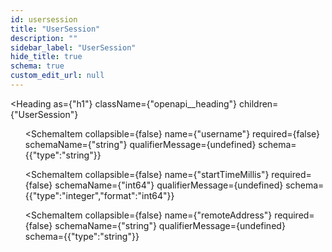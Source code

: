 ```yaml
---
id: usersession
title: "UserSession"
description: ""
sidebar_label: "UserSession"
hide_title: true
schema: true
custom_edit_url: null
---
```



<Heading
  as={"h1"}
  className={"openapi__heading"}
  children={"UserSession"}
>
</Heading>





<ul>
  <SchemaItem
    collapsible={false}
    name={"ID"}
    required={false}
    schemaName={"string"}
    qualifierMessage={undefined}
    schema={{"type":"string"}}
  >
    
  </SchemaItem><SchemaItem
    collapsible={false}
    name={"username"}
    required={false}
    schemaName={"string"}
    qualifierMessage={undefined}
    schema={{"type":"string"}}
  >
    
  </SchemaItem><SchemaItem
    collapsible={false}
    name={"startTimeMillis"}
    required={false}
    schemaName={"int64"}
    qualifierMessage={undefined}
    schema={{"type":"integer","format":"int64"}}
  >
    
  </SchemaItem><SchemaItem
    collapsible={false}
    name={"remoteAddress"}
    required={false}
    schemaName={"string"}
    qualifierMessage={undefined}
    schema={{"type":"string"}}
  >
    
  </SchemaItem>
</ul>
            